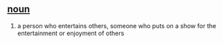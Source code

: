 == [[noun]] ==
# a person who entertains others, someone who puts on a show for the entertainment or enjoyment of others